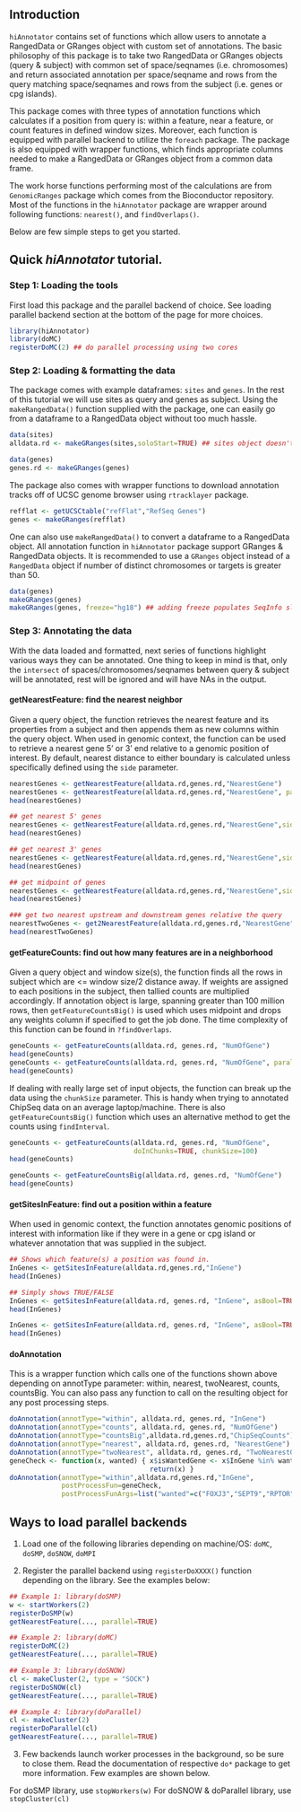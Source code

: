 %\VignetteEngine{knitr::knitr}
%\VignetteIndexEntry{Using hiAnnotator}

## Introduction
`hiAnnotator` contains set of functions which allow users to annotate a RangedData or GRanges object with custom set of annotations. The basic philosophy of this package is to take two RangedData or GRanges objects (query & subject) with common set of space/seqnames (i.e. chromosomes) and return associated annotation per space/seqname and rows from the query matching space/seqnames and rows from the subject (i.e. genes or cpg islands).

This package comes with three types of annotation functions which calculates if a position from query is: within a feature, near a feature, or count features in defined window sizes. Moreover, each function is equipped with parallel backend to utilize the `foreach` package. The package is also equipped with wrapper functions, which finds appropriate columns needed to make a RangedData or GRanges object from a common data frame.

The work horse functions performing most of the calculations are from `GenomicRanges` package which comes from the Bioconductor repository. Most of the functions in the `hiAnnotator` package are wrapper around following functions: `nearest()`, and `findOverlaps()`.

Below are few simple steps to get you started.

## Quick *hiAnnotator* tutorial.

### Step 1: Loading the tools
First load this package and the parallel backend of choice. See loading parallel backend section at the bottom of the page for more choices.
```r
library(hiAnnotator)
library(doMC)
registerDoMC(2) ## do parallel processing using two cores 
```

### Step 2: Loading & formatting the data
The package comes with example dataframes: `sites` and `genes`. In the rest of this tutorial we will use sites as query and genes as subject. Using the `makeRangedData()` function supplied with the package, one can easily go from a dataframe to a RangedData object without too much hassle.

```r
data(sites)
alldata.rd <- makeGRanges(sites,soloStart=TRUE) ## sites object doesn't have a start & stop column to denote genomic range, hence soloStart parameter must be TRUE or a nasty error will be thrown!

data(genes)
genes.rd <- makeGRanges(genes)
```

The package also comes with wrapper functions to download annotation tracks off of UCSC genome browser using `rtracklayer` package.

```r
refflat <- getUCSCtable("refFlat","RefSeq Genes") 
genes <- makeGRanges(refflat)
```

One can also use `makeRangedData()` to convert a dataframe to a RangedData object. All annotation function in `hiAnnotator` package support GRanges & RangedData objects. It is recommended to use a `GRanges` object instead of a `RangedData` object if number of distinct chromosomes or targets is greater than 50. 

```r
data(genes)
makeGRanges(genes)
makeGRanges(genes, freeze="hg18") ## adding freeze populates SeqInfo slot of GRanges object.
```

### Step 3: Annotating the data
With the data loaded and formatted, next series of functions highlight various ways they can be annotated. One thing to keep in mind is that, only the `intersect` of spaces/chromosomes/seqnames between query & subject will be annotated, rest will be ignored and will have NAs in the output. 

#### getNearestFeature: find the nearest neighbor
Given a query object, the function retrieves the nearest feature and its properties from a subject and then appends them as new columns within the query object. When used in genomic context, the function can be used to retrieve a nearest gene 5' or 3' end relative to a genomic position of interest. By default, nearest distance to either boundary is calculated unless specifically defined using the `side` parameter.

```r
nearestGenes <- getNearestFeature(alldata.rd,genes.rd,"NearestGene")
nearestGenes <- getNearestFeature(alldata.rd,genes.rd,"NearestGene", parallel=TRUE) ## using the parallel backend
head(nearestGenes)

## get nearest 5' genes
nearestGenes <- getNearestFeature(alldata.rd,genes.rd,"NearestGene",side="5p") 
head(nearestGenes)

## get nearest 3' genes
nearestGenes <- getNearestFeature(alldata.rd,genes.rd,"NearestGene",side="3p")
head(nearestGenes)

## get midpoint of genes
nearestGenes <- getNearestFeature(alldata.rd,genes.rd,"NearestGene",side="midpoint")
head(nearestGenes)

### get two nearest upstream and downstream genes relative the query
nearestTwoGenes <- get2NearestFeature(alldata.rd,genes.rd,"NearestGene")
head(nearestTwoGenes)
```

#### getFeatureCounts: find out how many features are in a neighborhood
Given a query object and window size(s), the function finds all the rows in subject which are <= window size/2 distance away. If weights are assigned to each positions in the subject, then tallied counts are multiplied accordingly. If annotation object is large, spanning greater than 100 million rows, then `getFeatureCountsBig()` is used which uses midpoint and drops any weights column if specified to get the job done. The time complexity of this function can be found in `?findOverlaps`.

```r
geneCounts <- getFeatureCounts(alldata.rd, genes.rd, "NumOfGene")
head(geneCounts)
geneCounts <- getFeatureCounts(alldata.rd, genes.rd, "NumOfGene", parallel=TRUE)
head(geneCounts)
```

If dealing with really large set of input objects, the function can break up the data using the `chunkSize` parameter. This is handy when trying to annotated ChipSeq data on an average laptop/machine. There is also `getFeatureCountsBig()` function which uses an alternative method to get the counts using `findInterval`.

```r
geneCounts <- getFeatureCounts(alldata.rd, genes.rd, "NumOfGene", 
                               doInChunks=TRUE, chunkSize=100)
head(geneCounts)

geneCounts <- getFeatureCountsBig(alldata.rd, genes.rd, "NumOfGene")
head(geneCounts)
```

#### getSitesInFeature: find out a position within a feature
When used in genomic context, the function annotates genomic positions of interest with information like if they were in a gene or cpg island or whatever annotation that was supplied in the subject.

```r
## Shows which feature(s) a position was found in.
InGenes <- getSitesInFeature(alldata.rd,genes.rd,"InGene")
head(InGenes)

## Simply shows TRUE/FALSE 
InGenes <- getSitesInFeature(alldata.rd, genes.rd, "InGene", asBool=TRUE)
head(InGenes)

InGenes <- getSitesInFeature(alldata.rd, genes.rd, "InGene", asBool=TRUE, parallel=TRUE)
head(InGenes)
```

#### doAnnotation
This is a wrapper function which calls one of the functions shown above depending on annotType parameter: within, nearest, twoNearest, counts, countsBig. You can also pass any function to call on the resulting object for any post processing steps.

```r
doAnnotation(annotType="within", alldata.rd, genes.rd, "InGene")
doAnnotation(annotType="counts", alldata.rd, genes.rd, "NumOfGene")
doAnnotation(annotType="countsBig",alldata.rd,genes.rd,"ChipSeqCounts")    
doAnnotation(annotType="nearest", alldata.rd, genes.rd, "NearestGene")    
doAnnotation(annotType="twoNearest", alldata.rd, genes.rd, "TwoNearestGenes")
geneCheck <- function(x, wanted) { x$isWantedGene <- x$InGene %in% wanted; 
                                   return(x) }
doAnnotation(annotType="within",alldata.rd,genes.rd,"InGene", 
             postProcessFun=geneCheck, 
             postProcessFunArgs=list("wanted"=c("FOXJ3","SEPT9","RPTOR")) )
```

## Ways to load parallel backends
1) Load one of the following libraries depending on machine/OS: `doMC`, `doSMP`, `doSNOW`, `doMPI`     

2) Register the parallel backend using `registerDoXXXX()` function depending on the library. See the examples below:  

```r
## Example 1: library(doSMP)
w <- startWorkers(2)
registerDoSMP(w)
getNearestFeature(..., parallel=TRUE)        

## Example 2: library(doMC)
registerDoMC(2)
getNearestFeature(..., parallel=TRUE)        

## Example 3: library(doSNOW)
cl <- makeCluster(2, type = "SOCK")
registerDoSNOW(cl)
getNearestFeature(..., parallel=TRUE)  

## Example 4: library(doParallel)
cl <- makeCluster(2)
registerDoParallel(cl)
getNearestFeature(..., parallel=TRUE)   
```

3) Few backends launch worker processes in the background, so be sure to close them. Read the documentation of respective `do*` package to get more information. Few examples are shown below.

For doSMP library, use `stopWorkers(w)`
For doSNOW & doParallel library, use `stopCluster(cl)`